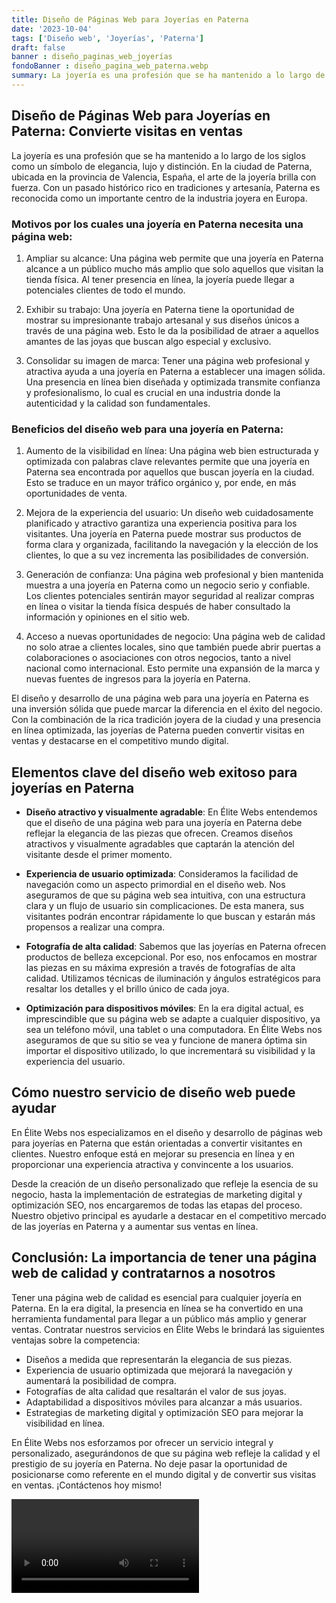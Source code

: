 ```yaml
---
title: Diseño de Páginas Web para Joyerías en Paterna
date: '2023-10-04'
tags: ['Diseño web', 'Joyerías', 'Paterna']
draft: false
banner : diseño_paginas_web_joyerías
fondoBanner : diseño_pagina_web_paterna.webp
summary: La joyería es una profesión que se ha mantenido a lo largo de los siglos como un símbolo de elegancia, lujo y distinción. En la ciudad de Paterna, ubicada en la provincia de Valencia, España, el arte de la joyería brilla con fuerza. Con un pasado histórico rico en tradiciones y artesanía, Paterna es reconocida como un importante centro de la industria joyera en Europa.
---
```


## Diseño de Páginas Web para Joyerías en Paterna: Convierte visitas en ventas

La joyería es una profesión que se ha mantenido a lo largo de los siglos como un símbolo de elegancia, lujo y distinción. En la ciudad de Paterna, ubicada en la provincia de Valencia, España, el arte de la joyería brilla con fuerza. Con un pasado histórico rico en tradiciones y artesanía, Paterna es reconocida como un importante centro de la industria joyera en Europa.

### Motivos por los cuales una joyería en Paterna necesita una página web:

1. Ampliar su alcance: Una página web permite que una joyería en Paterna alcance a un público mucho más amplio que solo aquellos que visitan la tienda física. Al tener presencia en línea, la joyería puede llegar a potenciales clientes de todo el mundo.

2. Exhibir su trabajo: Una joyería en Paterna tiene la oportunidad de mostrar su impresionante trabajo artesanal y sus diseños únicos a través de una página web. Esto le da la posibilidad de atraer a aquellos amantes de las joyas que buscan algo especial y exclusivo.

3. Consolidar su imagen de marca: Tener una página web profesional y atractiva ayuda a una joyería en Paterna a establecer una imagen sólida. Una presencia en línea bien diseñada y optimizada transmite confianza y profesionalismo, lo cual es crucial en una industria donde la autenticidad y la calidad son fundamentales.

### Beneficios del diseño web para una joyería en Paterna:

1. Aumento de la visibilidad en línea: Una página web bien estructurada y optimizada con palabras clave relevantes permite que una joyería en Paterna sea encontrada por aquellos que buscan joyería en la ciudad. Esto se traduce en un mayor tráfico orgánico y, por ende, en más oportunidades de venta.

2. Mejora de la experiencia del usuario: Un diseño web cuidadosamente planificado y atractivo garantiza una experiencia positiva para los visitantes. Una joyería en Paterna puede mostrar sus productos de forma clara y organizada, facilitando la navegación y la elección de los clientes, lo que a su vez incrementa las posibilidades de conversión.

3. Generación de confianza: Una página web profesional y bien mantenida muestra a una joyería en Paterna como un negocio serio y confiable. Los clientes potenciales sentirán mayor seguridad al realizar compras en línea o visitar la tienda física después de haber consultado la información y opiniones en el sitio web.

4. Acceso a nuevas oportunidades de negocio: Una página web de calidad no solo atrae a clientes locales, sino que también puede abrir puertas a colaboraciones o asociaciones con otros negocios, tanto a nivel nacional como internacional. Esto permite una expansión de la marca y nuevas fuentes de ingresos para la joyería en Paterna.

El diseño y desarrollo de una página web para una joyería en Paterna es una inversión sólida que puede marcar la diferencia en el éxito del negocio. Con la combinación de la rica tradición joyera de la ciudad y una presencia en línea optimizada, las joyerías de Paterna pueden convertir visitas en ventas y destacarse en el competitivo mundo digital.

<GifSeo />

<Cta />

## Elementos clave del diseño web exitoso para joyerías en Paterna

- **Diseño atractivo y visualmente agradable**: En Élite Webs entendemos que el diseño de una página web para una joyería en Paterna debe reflejar la elegancia de las piezas que ofrecen. Creamos diseños atractivos y visualmente agradables que captarán la atención del visitante desde el primer momento.

- **Experiencia de usuario optimizada**: Consideramos la facilidad de navegación como un aspecto primordial en el diseño web. Nos aseguramos de que su página web sea intuitiva, con una estructura clara y un flujo de usuario sin complicaciones. De esta manera, sus visitantes podrán encontrar rápidamente lo que buscan y estarán más propensos a realizar una compra.

- **Fotografía de alta calidad**: Sabemos que las joyerías en Paterna ofrecen productos de belleza excepcional. Por eso, nos enfocamos en mostrar las piezas en su máxima expresión a través de fotografías de alta calidad. Utilizamos técnicas de iluminación y ángulos estratégicos para resaltar los detalles y el brillo único de cada joya.

- **Optimización para dispositivos móviles**: En la era digital actual, es imprescindible que su página web se adapte a cualquier dispositivo, ya sea un teléfono móvil, una tablet o una computadora. En Élite Webs nos aseguramos de que su sitio se vea y funcione de manera óptima sin importar el dispositivo utilizado, lo que incrementará su visibilidad y la experiencia del usuario.

## Cómo nuestro servicio de diseño web puede ayudar

En Élite Webs nos especializamos en el diseño y desarrollo de páginas web para joyerías en Paterna que están orientadas a convertir visitantes en clientes. Nuestro enfoque está en mejorar su presencia en línea y en proporcionar una experiencia atractiva y convincente a los usuarios. 

Desde la creación de un diseño personalizado que refleje la esencia de su negocio, hasta la implementación de estrategias de marketing digital y optimización SEO, nos encargaremos de todas las etapas del proceso. Nuestro objetivo principal es ayudarle a destacar en el competitivo mercado de las joyerías en Paterna y a aumentar sus ventas en línea.

## Conclusión: La importancia de tener una página web de calidad y contratarnos a nosotros

Tener una página web de calidad es esencial para cualquier joyería en Paterna. En la era digital, la presencia en línea se ha convertido en una herramienta fundamental para llegar a un público más amplio y generar ventas. Contratar nuestros servicios en Élite Webs le brindará las siguientes ventajas sobre la competencia:

- Diseños a medida que representarán la elegancia de sus piezas.
- Experiencia de usuario optimizada que mejorará la navegación y aumentará la posibilidad de compra.
- Fotografías de alta calidad que resaltarán el valor de sus joyas.
- Adaptabilidad a dispositivos móviles para alcanzar a más usuarios.
- Estrategias de marketing digital y optimización SEO para mejorar la visibilidad en línea.

En Élite Webs nos esforzamos por ofrecer un servicio integral y personalizado, asegurándonos de que su página web refleje la calidad y el prestigio de su joyería en Paterna. No deje pasar la oportunidad de posicionarse como referente en el mundo digital y de convertir sus visitas en ventas. ¡Contáctenos hoy mismo!

<Video />

<CtaBot job='Joyerías' city='Paterna'/>

<Gmaps query='Paterna+españa+maps' />
